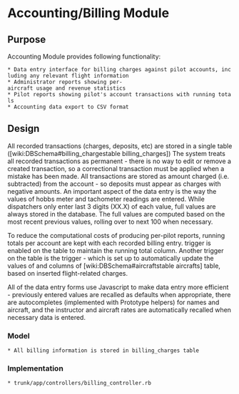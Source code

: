 = Accounting/Billing Module =

== Purpose ==
Accounting Module provides following functionality:
 * Data entry interface for billing charges against pilot accounts, including any relevant flight information 
 * Administrator reports showing per-aircraft usage and revenue statistics
 * Pilot reports showing pilot's account transactions with running totals
 * Accounting data export to CSV format

== Design ==  
  
All recorded transactions (charges, deposits, etc) are stored in a single table ([wiki:DBSchema#billing_chargestable billing_charges]) The system treats all recorded transactions as permanent - there is no way to edit or remove a created transaction, so a correctional transaction must be applied when a mistake has been made. All transactions are stored as amount charged (i.e. subtracted) from the account - so deposits must appear as charges with negative amounts. An important aspect of the data entry is the way the values of hobbs meter and tachometer readings are entered. While dispatchers only enter last 3 digits (XX.X) of each value, full values are always stored in the database. The full values are computed based on the most recent previous values, rolling over to next 100 when necessary. 

To reduce the computational costs of producing per-pilot reports, running totals per account are kept with each recorded billing entry. {{{compute_billing_charge}}} trigger is enabled on the table to maintain the running total column. Another trigger on the table is the {{{process_flight_record}}} trigger - which is set up to automatically update the values of {{{tach}}} and {{{hobbs}}} columns of [wiki:DBSchema#aircraftstable aircrafts] table, based on inserted flight-related charges. 

All of the data entry forms use Javascript to make data entry more efficient - previously entered values are recalled as defaults when appropriate, there are autocompletes (implemented with Prototype helpers) for names and aircraft, and the instructor and aircraft rates are automatically recalled when necessary data is entered. 
  
=== Model ===
 * All billing information is stored in billing_charges table

=== Implementation ===
 * trunk/app/controllers/billing_controller.rb